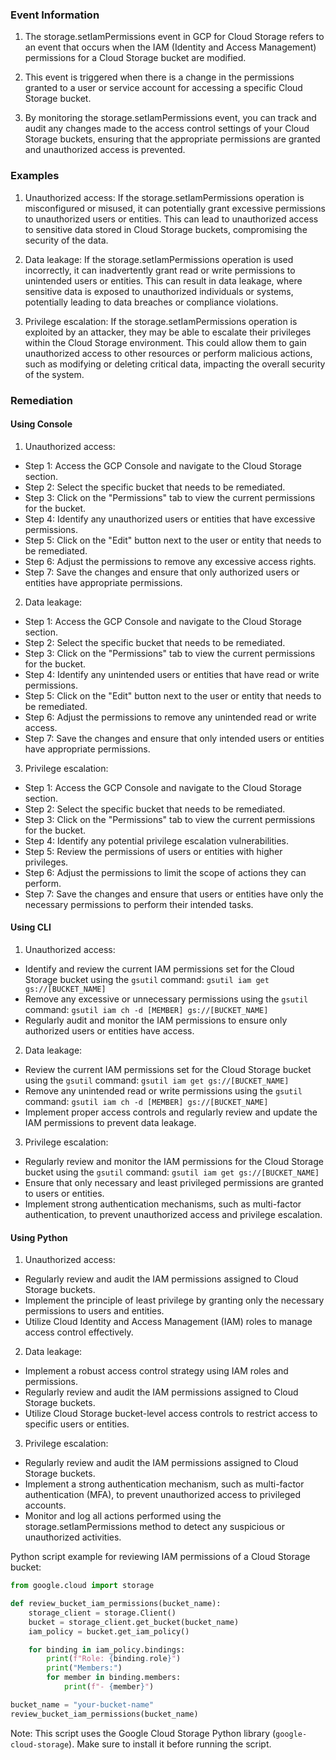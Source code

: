 
### Event Information

1. The storage.setIamPermissions event in GCP for Cloud Storage refers to an event that occurs when the IAM (Identity and Access Management) permissions for a Cloud Storage bucket are modified.

2. This event is triggered when there is a change in the permissions granted to a user or service account for accessing a specific Cloud Storage bucket.

3. By monitoring the storage.setIamPermissions event, you can track and audit any changes made to the access control settings of your Cloud Storage buckets, ensuring that the appropriate permissions are granted and unauthorized access is prevented.


### Examples

1. Unauthorized access: If the storage.setIamPermissions operation is misconfigured or misused, it can potentially grant excessive permissions to unauthorized users or entities. This can lead to unauthorized access to sensitive data stored in Cloud Storage buckets, compromising the security of the data.

2. Data leakage: If the storage.setIamPermissions operation is used incorrectly, it can inadvertently grant read or write permissions to unintended users or entities. This can result in data leakage, where sensitive data is exposed to unauthorized individuals or systems, potentially leading to data breaches or compliance violations.

3. Privilege escalation: If the storage.setIamPermissions operation is exploited by an attacker, they may be able to escalate their privileges within the Cloud Storage environment. This could allow them to gain unauthorized access to other resources or perform malicious actions, such as modifying or deleting critical data, impacting the overall security of the system.

### Remediation

#### Using Console

1. Unauthorized access:
- Step 1: Access the GCP Console and navigate to the Cloud Storage section.
- Step 2: Select the specific bucket that needs to be remediated.
- Step 3: Click on the "Permissions" tab to view the current permissions for the bucket.
- Step 4: Identify any unauthorized users or entities that have excessive permissions.
- Step 5: Click on the "Edit" button next to the user or entity that needs to be remediated.
- Step 6: Adjust the permissions to remove any excessive access rights.
- Step 7: Save the changes and ensure that only authorized users or entities have appropriate permissions.

2. Data leakage:
- Step 1: Access the GCP Console and navigate to the Cloud Storage section.
- Step 2: Select the specific bucket that needs to be remediated.
- Step 3: Click on the "Permissions" tab to view the current permissions for the bucket.
- Step 4: Identify any unintended users or entities that have read or write permissions.
- Step 5: Click on the "Edit" button next to the user or entity that needs to be remediated.
- Step 6: Adjust the permissions to remove any unintended read or write access.
- Step 7: Save the changes and ensure that only intended users or entities have appropriate permissions.

3. Privilege escalation:
- Step 1: Access the GCP Console and navigate to the Cloud Storage section.
- Step 2: Select the specific bucket that needs to be remediated.
- Step 3: Click on the "Permissions" tab to view the current permissions for the bucket.
- Step 4: Identify any potential privilege escalation vulnerabilities.
- Step 5: Review the permissions of users or entities with higher privileges.
- Step 6: Adjust the permissions to limit the scope of actions they can perform.
- Step 7: Save the changes and ensure that users or entities have only the necessary permissions to perform their intended tasks.

#### Using CLI

1. Unauthorized access:
- Identify and review the current IAM permissions set for the Cloud Storage bucket using the `gsutil` command: `gsutil iam get gs://[BUCKET_NAME]`
- Remove any excessive or unnecessary permissions using the `gsutil` command: `gsutil iam ch -d [MEMBER] gs://[BUCKET_NAME]`
- Regularly audit and monitor the IAM permissions to ensure only authorized users or entities have access.

2. Data leakage:
- Review the current IAM permissions set for the Cloud Storage bucket using the `gsutil` command: `gsutil iam get gs://[BUCKET_NAME]`
- Remove any unintended read or write permissions using the `gsutil` command: `gsutil iam ch -d [MEMBER] gs://[BUCKET_NAME]`
- Implement proper access controls and regularly review and update the IAM permissions to prevent data leakage.

3. Privilege escalation:
- Regularly review and monitor the IAM permissions for the Cloud Storage bucket using the `gsutil` command: `gsutil iam get gs://[BUCKET_NAME]`
- Ensure that only necessary and least privileged permissions are granted to users or entities.
- Implement strong authentication mechanisms, such as multi-factor authentication, to prevent unauthorized access and privilege escalation.

#### Using Python

1. Unauthorized access:
- Regularly review and audit the IAM permissions assigned to Cloud Storage buckets.
- Implement the principle of least privilege by granting only the necessary permissions to users and entities.
- Utilize Cloud Identity and Access Management (IAM) roles to manage access control effectively.

2. Data leakage:
- Implement a robust access control strategy using IAM roles and permissions.
- Regularly review and audit the IAM permissions assigned to Cloud Storage buckets.
- Utilize Cloud Storage bucket-level access controls to restrict access to specific users or entities.

3. Privilege escalation:
- Regularly review and audit the IAM permissions assigned to Cloud Storage buckets.
- Implement a strong authentication mechanism, such as multi-factor authentication (MFA), to prevent unauthorized access to privileged accounts.
- Monitor and log all actions performed using the storage.setIamPermissions method to detect any suspicious or unauthorized activities.

Python script example for reviewing IAM permissions of a Cloud Storage bucket:

```python
from google.cloud import storage

def review_bucket_iam_permissions(bucket_name):
    storage_client = storage.Client()
    bucket = storage_client.get_bucket(bucket_name)
    iam_policy = bucket.get_iam_policy()

    for binding in iam_policy.bindings:
        print(f"Role: {binding.role}")
        print("Members:")
        for member in binding.members:
            print(f"- {member}")

bucket_name = "your-bucket-name"
review_bucket_iam_permissions(bucket_name)
```

Note: This script uses the Google Cloud Storage Python library (`google-cloud-storage`). Make sure to install it before running the script.

